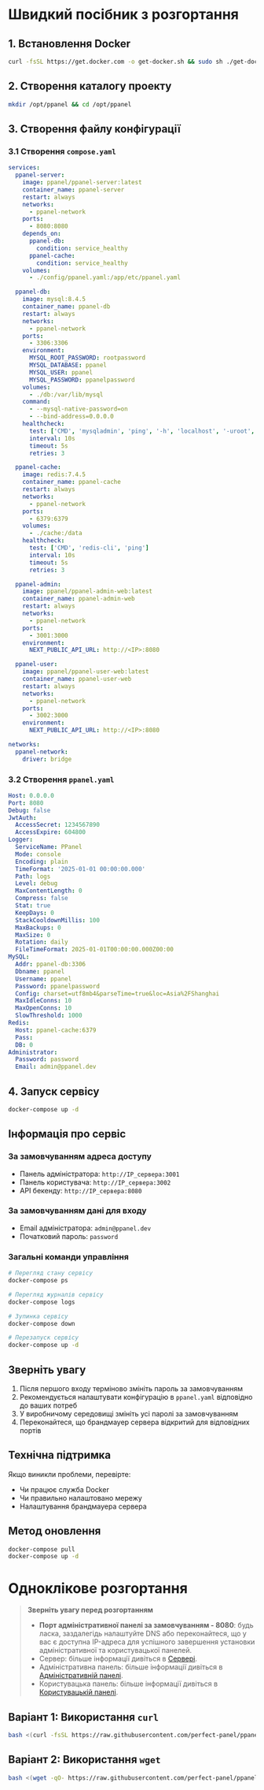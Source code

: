 # Швидкий посібник з розгортання

## 1. Встановлення Docker

```bash
curl -fsSL https://get.docker.com -o get-docker.sh && sudo sh ./get-docker.sh
```

## 2. Створення каталогу проекту

```bash
mkdir /opt/ppanel && cd /opt/ppanel
```

## 3. Створення файлу конфігурації

### 3.1 Створення `compose.yaml`

```yaml
services:
  ppanel-server:
    image: ppanel/ppanel-server:latest
    container_name: ppanel-server
    restart: always
    networks:
      - ppanel-network
    ports:
      - 8080:8080
    depends_on:
      ppanel-db:
        condition: service_healthy
      ppanel-cache:
        condition: service_healthy
    volumes:
      - ./config/ppanel.yaml:/app/etc/ppanel.yaml

  ppanel-db:
    image: mysql:8.4.5
    container_name: ppanel-db
    restart: always
    networks:
      - ppanel-network
    ports:
      - 3306:3306
    environment:
      MYSQL_ROOT_PASSWORD: rootpassword
      MYSQL_DATABASE: ppanel
      MYSQL_USER: ppanel
      MYSQL_PASSWORD: ppanelpassword
    volumes:
      - ./db:/var/lib/mysql
    command:
      - --mysql-native-password=on
      - --bind-address=0.0.0.0
    healthcheck:
      test: ['CMD', 'mysqladmin', 'ping', '-h', 'localhost', '-uroot', '-prootpassword']
      interval: 10s
      timeout: 5s
      retries: 3

  ppanel-cache:
    image: redis:7.4.5
    container_name: ppanel-cache
    restart: always
    networks:
      - ppanel-network
    ports:
      - 6379:6379
    volumes:
      - ./cache:/data
    healthcheck:
      test: ['CMD', 'redis-cli', 'ping']
      interval: 10s
      timeout: 5s
      retries: 3

  ppanel-admin:
    image: ppanel/ppanel-admin-web:latest
    container_name: ppanel-admin-web
    restart: always
    networks:
      - ppanel-network
    ports:
      - 3001:3000
    environment:
      NEXT_PUBLIC_API_URL: http://<IP>:8080

  ppanel-user:
    image: ppanel/ppanel-user-web:latest
    container_name: ppanel-user-web
    restart: always
    networks:
      - ppanel-network
    ports:
      - 3002:3000
    environment:
      NEXT_PUBLIC_API_URL: http://<IP>:8080

networks:
  ppanel-network:
    driver: bridge
```

### 3.2 Створення `ppanel.yaml`

```yaml
Host: 0.0.0.0
Port: 8080
Debug: false
JwtAuth:
  AccessSecret: 1234567890
  AccessExpire: 604800
Logger:
  ServiceName: PPanel
  Mode: console
  Encoding: plain
  TimeFormat: '2025-01-01 00:00:00.000'
  Path: logs
  Level: debug
  MaxContentLength: 0
  Compress: false
  Stat: true
  KeepDays: 0
  StackCooldownMillis: 100
  MaxBackups: 0
  MaxSize: 0
  Rotation: daily
  FileTimeFormat: 2025-01-01T00:00:00.000Z00:00
MySQL:
  Addr: ppanel-db:3306
  Dbname: ppanel
  Username: ppanel
  Password: ppanelpassword
  Config: charset=utf8mb4&parseTime=true&loc=Asia%2FShanghai
  MaxIdleConns: 10
  MaxOpenConns: 10
  SlowThreshold: 1000
Redis:
  Host: ppanel-cache:6379
  Pass:
  DB: 0
Administrator:
  Password: password
  Email: admin@ppanel.dev
```

## 4. Запуск сервісу

```bash
docker-compose up -d
```

## Інформація про сервіс

### За замовчуванням адреса доступу

- Панель адміністратора: `http://IP_сервера:3001`
- Панель користувача: `http://IP_сервера:3002`
- API бекенду: `http://IP_сервера:8080`

### За замовчуванням дані для входу

- Email адміністратора: `admin@ppanel.dev`
- Початковий пароль: `password`

### Загальні команди управління

```bash
# Перегляд стану сервісу
docker-compose ps

# Перегляд журналів сервісу
docker-compose logs

# Зупинка сервісу
docker-compose down

# Перезапуск сервісу
docker-compose up -d
```

## Зверніть увагу

1. Після першого входу терміново змініть пароль за замовчуванням
2. Рекомендується налаштувати конфігурацію в `ppanel.yaml` відповідно до ваших потреб
3. У виробничому середовищі змініть усі паролі за замовчуванням
4. Переконайтеся, що брандмауер сервера відкритий для відповідних портів

## Технічна підтримка

Якщо виникли проблеми, перевірте:

- Чи працює служба Docker
- Чи правильно налаштовано мережу
- Налаштування брандмауера сервера

## Метод оновлення

```bash
docker-compose pull
docker-compose up -d
```

# Одноклікове розгортання

> **Зверніть увагу перед розгортанням**
>
> - **Порт адміністративної панелі за замовчуванням - 8080**: будь ласка, заздалегідь налаштуйте DNS або переконайтеся, що у вас є доступна IP-адреса для успішного завершення установки адміністративної та користувацької панелей.
> - Сервер: більше інформації дивіться в [Сервері](/uk-UA/docs/server/config).
> - Адміністративна панель: більше інформації дивіться в [Адміністративній панелі](/uk-UA/docs/admin/config).
> - Користувацька панель: більше інформації дивіться в [Користувацькій панелі](/uk-UA/docs/user/config).

## Варіант 1: Використання `curl`

```bash
bash <(curl -fsSL https://raw.githubusercontent.com/perfect-panel/ppanel-script/refs/heads/main/install.sh)
```

## Варіант 2: Використання `wget`

```bash
bash <(wget -qO- https://raw.githubusercontent.com/perfect-panel/ppanel-script/refs/heads/main/install.sh)
```


<Giscus />
